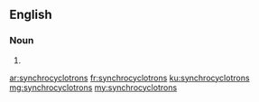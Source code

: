 ==English==

===Noun===
{{head|en|noun plural form}}

# {{plural of|synchrocyclotron|lang=en}}

[[ar:synchrocyclotrons]]
[[fr:synchrocyclotrons]]
[[ku:synchrocyclotrons]]
[[mg:synchrocyclotrons]]
[[my:synchrocyclotrons]]